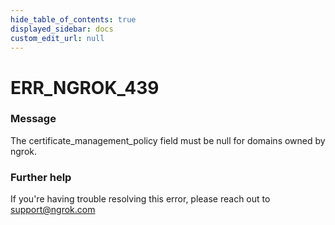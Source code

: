 ```yaml
---
hide_table_of_contents: true
displayed_sidebar: docs
custom_edit_url: null
---
```



# ERR_NGROK_439

### Message
The certificate_management_policy field must be null for domains owned by ngrok.

### Further help
If you're having trouble resolving this error, please reach out to [support@ngrok.com](mailto:support@ngrok.com?subject=Help%20with%20ERR_NGROK_439)


<ErrorDetails error='err_ngrok_439' />
